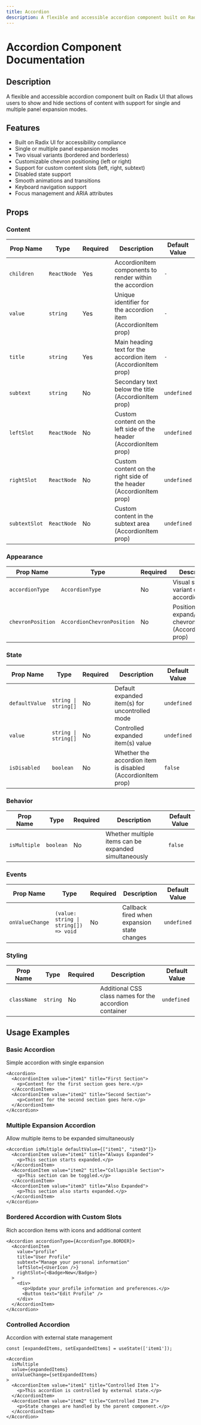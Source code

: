 ```yaml
---
title: Accordion
description: A flexible and accessible accordion component built on Radix UI that allows users to show and hide sections of content with support for single and multiple panel expansion modes.
---
```



# Accordion Component Documentation

## Description
A flexible and accessible accordion component built on Radix UI that allows users to show and hide sections of content with support for single and multiple panel expansion modes.

## Features
- Built on Radix UI for accessibility compliance
- Single or multiple panel expansion modes
- Two visual variants (bordered and borderless)
- Customizable chevron positioning (left or right)
- Support for custom content slots (left, right, subtext)
- Disabled state support
- Smooth animations and transitions
- Keyboard navigation support
- Focus management and ARIA attributes

## Props

### Content

| Prop Name | Type | Required | Description | Default Value |
|-----------|------|----------|-------------|---------------|
| `children` | `ReactNode` | Yes | AccordionItem components to render within the accordion | `-` |
| `value` | `string` | Yes | Unique identifier for the accordion item (AccordionItem prop) | `-` |
| `title` | `string` | Yes | Main heading text for the accordion item (AccordionItem prop) | `-` |
| `subtext` | `string` | No | Secondary text below the title (AccordionItem prop) | `undefined` |
| `leftSlot` | `ReactNode` | No | Custom content on the left side of the header (AccordionItem prop) | `undefined` |
| `rightSlot` | `ReactNode` | No | Custom content on the right side of the header (AccordionItem prop) | `undefined` |
| `subtextSlot` | `ReactNode` | No | Custom content in the subtext area (AccordionItem prop) | `undefined` |

### Appearance

| Prop Name | Type | Required | Description | Default Value |
|-----------|------|----------|-------------|---------------|
| `accordionType` | `AccordionType` | No | Visual style variant of the accordion | `AccordionType.NO_BORDER` |
| `chevronPosition` | `AccordionChevronPosition` | No | Position of the expand/collapse chevron (AccordionItem prop) | `AccordionChevronPosition.RIGHT` |

### State

| Prop Name | Type | Required | Description | Default Value |
|-----------|------|----------|-------------|---------------|
| `defaultValue` | `string \| string[]` | No | Default expanded item(s) for uncontrolled mode | `undefined` |
| `value` | `string \| string[]` | No | Controlled expanded item(s) value | `undefined` |
| `isDisabled` | `boolean` | No | Whether the accordion item is disabled (AccordionItem prop) | `false` |

### Behavior

| Prop Name | Type | Required | Description | Default Value |
|-----------|------|----------|-------------|---------------|
| `isMultiple` | `boolean` | No | Whether multiple items can be expanded simultaneously | `false` |

### Events

| Prop Name | Type | Required | Description | Default Value |
|-----------|------|----------|-------------|---------------|
| `onValueChange` | `(value: string \| string[]) => void` | No | Callback fired when expansion state changes | `undefined` |

### Styling

| Prop Name | Type | Required | Description | Default Value |
|-----------|------|----------|-------------|---------------|
| `className` | `string` | No | Additional CSS class names for the accordion container | `undefined` |

## Usage Examples

### Basic Accordion
Simple accordion with single expansion

```tsx
<Accordion>
  <AccordionItem value="item1" title="First Section">
    <p>Content for the first section goes here.</p>
  </AccordionItem>
  <AccordionItem value="item2" title="Second Section">
    <p>Content for the second section goes here.</p>
  </AccordionItem>
</Accordion>
```

### Multiple Expansion Accordion
Allow multiple items to be expanded simultaneously

```tsx
<Accordion isMultiple defaultValue={["item1", "item3"]}>
  <AccordionItem value="item1" title="Always Expanded">
    <p>This section starts expanded.</p>
  </AccordionItem>
  <AccordionItem value="item2" title="Collapsible Section">
    <p>This section can be toggled.</p>
  </AccordionItem>
  <AccordionItem value="item3" title="Also Expanded">
    <p>This section also starts expanded.</p>
  </AccordionItem>
</Accordion>
```

### Bordered Accordion with Custom Slots
Rich accordion items with icons and additional content

```tsx
<Accordion accordionType={AccordionType.BORDER}>
  <AccordionItem 
    value="profile" 
    title="User Profile"
    subtext="Manage your personal information"
    leftSlot={<UserIcon />}
    rightSlot={<Badge>New</Badge>}
  >
    <div>
      <p>Update your profile information and preferences.</p>
      <Button text="Edit Profile" />
    </div>
  </AccordionItem>
</Accordion>
```

### Controlled Accordion
Accordion with external state management

```tsx
const [expandedItems, setExpandedItems] = useState(['item1']);

<Accordion 
  isMultiple 
  value={expandedItems}
  onValueChange={setExpandedItems}
>
  <AccordionItem value="item1" title="Controlled Item 1">
    <p>This accordion is controlled by external state.</p>
  </AccordionItem>
  <AccordionItem value="item2" title="Controlled Item 2">
    <p>State changes are handled by the parent component.</p>
  </AccordionItem>
</Accordion>
```
